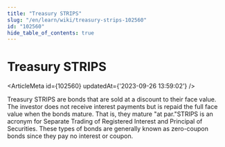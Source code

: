 ```yaml
---
title: "Treasury STRIPS"
slug: "/en/learn/wiki/treasury-strips-102560"
id: "102560"
hide_table_of_contents: true
---
```



# Treasury STRIPS

<ArticleMeta id={102560} updatedAt={'2023-09-26 13:59:02'} />
<div className='border-solid border-b border-t-0 my-4 border-[var(--ifm-color-gray-300)]' />

Treasury STRIPS are bonds that are sold at a discount to their face value. The investor does not receive interest payments but is repaid the full face value when the bonds mature. That is, they mature "at par."STRIPS is an acronym for Separate Trading of Registered Interest and Principal of Securities. These types of bonds are generally known as zero-coupon bonds since they pay no interest or coupon.
